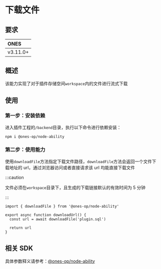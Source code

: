# 下载文件

## 要求

| **ONES** |
| :------- |
| v3.11.0+ |

## 概述

该能力实现了对于插件存储空间`workspace`内的文件进行流式下载

## 使用

### 第一步：安装依赖

进入插件工程的`/backend`目录，执行以下命令进行依赖安装：

```shell
npm i @ones-op/node-ability
```

### 第二步：使用能力

使用`downloadFile`方法指定下载文件路径，`downloadFile`方法会返回一个文件下载地址的 url，通过浏览器访问或者直接请求该 url 均能直接下载文件

:::caution

文件必须在`workspace`目录下，且生成的下载链接默认的有效时间为 5 分钟

:::

```tsx
import { downloadFile } from '@ones-op/node-ability'

export async function downloadUrl() {
  const url = await downloadFile('plugin.sql')

  return url
}
```

## 相关 SDK

具体参数释义请参考：[@ones-op/node-ability](../../reference/packages/node-ability/node-ability.md)
